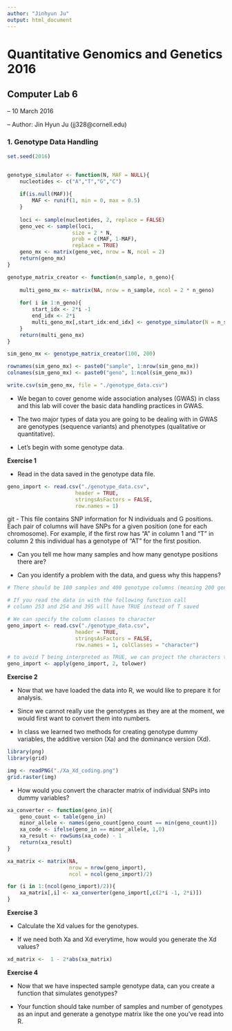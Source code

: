```yaml
---
author: "Jinhyun Ju"
output: html_document
---
```


Quantitative Genomics and Genetics 2016
======

Computer Lab 6
------

-- 10 March 2016

-- Author: Jin Hyun Ju (jj328@cornell.edu)

### 1. Genotype Data Handling

```r
set.seed(2016)


genotype_simulator <- function(N, MAF = NULL){
    nucleotides <- c("A","T","G","C")
    
    if(is.null(MAF)){
        MAF <- runif(1, min = 0, max = 0.5)
    }
    
    loci <- sample(nucleotides, 2, replace = FALSE)
    geno_vec <- sample(loci, 
                     size = 2 * N, 
                     prob = c(MAF, 1-MAF), 
                     replace = TRUE)
    geno_mx <- matrix(geno_vec, nrow = N, ncol = 2)
    return(geno_mx)
} 

genotype_matrix_creator <- function(n_sample, n_geno){
    
    multi_geno_mx <- matrix(NA, nrow = n_sample, ncol = 2 * n_geno)
    
    for( i in 1:n_geno){
        start_idx <- 2*i -1
        end_idx <- 2*i
        multi_geno_mx[,start_idx:end_idx] <- genotype_simulator(N = n_sample)   
    }
    return(multi_geno_mx)
}

sim_geno_mx <- genotype_matrix_creator(100, 200)

rownames(sim_geno_mx) <- paste0("sample", 1:nrow(sim_geno_mx))
colnames(sim_geno_mx) <- paste0("geno", 1:ncol(sim_geno_mx))

write.csv(sim_geno_mx, file = "./genotype_data.csv")


```

- We began to cover genome wide association analyses (GWAS) in class and this lab will cover the basic data handling practices in GWAS.

- The two major types of data you are going to be dealing with in GWAS are genotypes (sequence variants) and phenotypes (qualitative or quantitative).

- Let's begin with some genotype data. 

**Exercise 1**

- Read in the data saved in the genotype data file.

```r
geno_import <- read.csv("./genotype_data.csv", 
                      header = TRUE, 
                      stringsAsFactors = FALSE,
                      row.names = 1)
```
git 
- This file contains SNP information for N individuals and G positions. Each pair of columns will have SNPs for a given position (one for each chromosome). For example, if the first row has "A" in column 1 and "T" in column 2 this individual has a genotype of "AT" for the first position.

- Can you tell me how many samples and how many genotype positions there are?

- Can you identify a problem with the data, and guess why this happens?

```r
# There should be 100 samples and 400 genotype columns (meaning 200 genotype positions)

# If you read the data in with the following function call 
# column 253 and 254 and 395 will have TRUE instead of T saved

```


```r

# We can specify the column classes to character
geno_import <- read.csv("./genotype_data.csv", 
                      header = TRUE, 
                      stringsAsFactors = FALSE,
                      row.names = 1, colClasses = "character")

# to avoid T being interpreted as TRUE, we can project the characters to lower case
geno_import <- apply(geno_import, 2, tolower)

```


**Exercise 2**

- Now that we have loaded the data into R, we would like to prepare it for analysis. 

- Since we cannot really use the genotypes as they are at the moment, we would first want to convert them into numbers. 

- In class we learned two methods for creating genotype dummy variables, the additive version (Xa) and the dominance version (Xd).

```r
library(png)
library(grid)

img <- readPNG("./Xa_Xd_coding.png")
grid.raster(img)

```

- How would you convert the character matrix of individual SNPs into dummy variables?

```r

xa_converter <- function(geno_in){
    geno_count <- table(geno_in)
    minor_allele <- names(geno_count[geno_count == min(geno_count)])
    xa_code <- ifelse(geno_in == minor_allele, 1,0)
    xa_result <- rowSums(xa_code) - 1
    return(xa_result)
}

xa_matrix <- matrix(NA, 
                    nrow = nrow(geno_import), 
                    ncol = ncol(geno_import)/2)

for (i in 1:(ncol(geno_import)/2)){
    xa_matrix[,i] <- xa_converter(geno_import[,c(2*i -1, 2*i)])  
}

```

**Exercise 3**

- Calculate the Xd values for the genotypes.

- If we need both Xa and Xd everytime, how would you generate the Xd values?

```r

xd_matrix <-  1 - 2*abs(xa_matrix)

```

**Exercise 4**

- Now that we have inspected sample genotype data, can you create a function that simulates genotypes?

- Your function should take number of samples and number of genotypes as an input and generate a genotype matrix like the one you've read into R.



